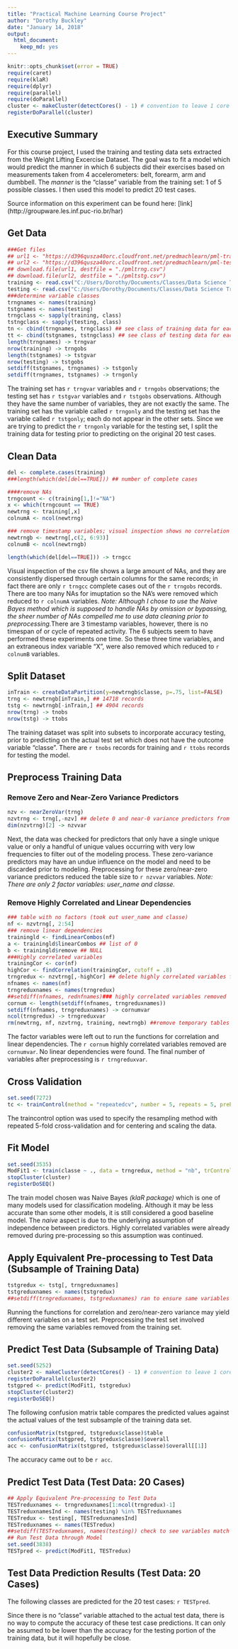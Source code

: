 ```yaml
---
title: "Practical Machine Learning Course Project"
author: "Dorothy Buckley"
date: "January 14, 2018"
output: 
  html_document: 
    keep_md: yes
---
```


```r
knitr::opts_chunk$set(error = TRUE)
require(caret)
require(klaR)
require(dplyr)
require(parallel)
require(doParallel)
cluster <- makeCluster(detectCores() - 1) # convention to leave 1 core for OS
registerDoParallel(cluster)
```

## Executive Summary
For this course project, I used the training and testing data sets extracted from the Weight Lifting Excercise Dataset.  The goal was to fit a model which would predict the manner in which 6 subjects did their exercises based on measurements taken from 4 accelerometers: belt, forearm, arm and dumbbell.  The *manner* is the "classe" variable from the training set: 1 of 5 possible classes.  I then used this model to predict 20 test cases.

Source information on this experiment can be found here: [link] (http://groupware.les.inf.puc-rio.br/har)

## Get Data
```r
###Get files
## url1 <- "https://d396qusza40orc.cloudfront.net/predmachlearn/pml-training.csv"
## url2 <- "https://d396qusza40orc.cloudfront.net/predmachlearn/pml-testing.csv"
## download.file(url1, destfile = "./pmltrng.csv")
## download.file(url2, destfile = "./pmltstg.csv")
training <- read.csv("C:/Users/Dorothy/Documents/Classes/Data Science Track/Practical Machine Learning/pmltrnG.csv", stringsAsFactors = FALSE)
testing <- read.csv("C:/Users/Dorothy/Documents/Classes/Data Science Track/Practical Machine Learning/pmltstg.csv", stringsAsFactors = FALSE)
###determine variable classes
trngnames <- names(training)
tstgnames <- names(testing)
trngclass <- sapply(training, class)
tstngclass <- sapply(testing, class)
tn <- cbind(trngnames, trngclass) ## see class of training data for each variable
tt <- cbind(tstgnames, tstngclass) ## see class of testing data for each variable
length(trngnames) -> trngvar
nrow(training) -> trngobs
length(tstgnames) -> tstgvar
nrow(testing) -> tstgobs
setdiff(tstgnames, trngnames) -> tstgonly
setdiff(trngnames, tstgnames) -> trngonly
```
The training set has `r trngvar` variables and `r trngobs` observations; the testing set has `r tstgvar` variables and `r tstgobs` observations.  Although they have the same number of variables, they are not exactly the same.  The training set has the variable called `r trngonly` and the testing set has the variable called `r tstgonly`; each do not appear in the other sets.  Since we are trying to predict the `r trngonly` variable for the testing set, I split the training data for testing prior to predicting on the original 20 test cases. 

## Clean Data
```r
del <- complete.cases(training)
###length(which(del[del==TRUE])) ## number of complete cases

####remove NAs
trngcount <- c(training[1,]!="NA")
x <- which(trngcount == TRUE)
newtrng <- training[,x]
colnumA <- ncol(newtrng)

### remove timestamp variables; visual inspection shows no correlation to timespan of repeated activity; remove x variable - index variable and no time correlation anyway
newtrngb <- newtrng[,c(2, 6:93)]
colnumB <- ncol(newtrngb) 

length(which(del[del==TRUE])) -> trngcc
```
Visual inspection of the csv file shows a large amount of NAs, and they are consistently dispersed through certain columns for the same records; in fact there are only `r trngcc` complete cases out of the `r trngobs` records.  There are too many NAs for imuptation so the NA's were removed which reduced to `r colnumA` variables.  *Note: Although I chose to use the Naive Bayes method which is supposed to handle NAs by omission or bypassing, the sheer number of NAs compelled me to use data cleaning prior to preprocessing.*There are 3 timestamp variables, however, there is no timespan of or cycle of repeated activity.  The 6 subjects seem to have performed these experiments one time.  So these three time variables, and an extraneous index variable "X", were also removed which reduced to `r colnumB` variables. 

## Split Dataset
```r
inTrain <- createDataPartition(y=newtrngb$classe, p=.75, list=FALSE)
trng <- newtrngb[inTrain,] ## 14718 records
tstg <- newtrngb[-inTrain,] ## 4904 records
nrow(trng) -> tnobs
nrow(tstg) -> ttobs
```
The training dataset was split into subsets to incorporate accuracy testing, prior to predicting on the actual test set which does not have the outcome variable "classe".  There are `r tnobs` records for training and `r ttobs` records for testing the model.

## Preprocess Training Data
### Remove Zero and Near-Zero Variance Predictors
```r
nzv <- nearZeroVar(trng)
nzvtrng <- trng[,-nzv] ## delete 0 and near-0 variance predictors from training table
dim(nzvtrng)[2] -> nzvvar
```
Next, the data was checked for predictors that only have a single unique value or only a handful of unique values occurring with very low frequencies to filter out of the modeling process. These zero-variance predictors may have an undue influence on the model and need to be discarded prior to modeling.  Preprocessing for these zero/near-zero variance predictors reduced the table size to `r nzvvar` variables.  *Note: There are only 2 factor variables: user_name and classe.*

### Remove Highly Correlated and Linear Dependencies
```r
### table with no factors (took out user_name and classe)
nf <- nzvtrng[, 2:54]
### remove linear dependencies
trainingld <- findLinearCombos(nf)
a <- trainingld$linearCombos ## list of 0
b <- trainingld$remove ## NULL
###Highly correlated variables
trainingCor <- cor(nf)
highCor <- findCorrelation(trainingCor, cutoff = .8)
trngredux <- nzvtrng[,-highCor] ## delete highly correlated variables from training table
nfnames <- names(nf)
trngreduxnames <- names(trngredux)
##setdiff(nfnames, rednfnames)### highly correlated variables removed
cornum <- length(setdiff(nfnames, trngreduxnames))
setdiff(nfnames, trngreduxnames) -> cornumvar
ncol(trngredux) -> trngreduxvar
rm(newtrng, nf, nzvtrng, training, newtrngb) ##remove temporary tables from environment 
```
The factor variables were left out to run the functions for correlation and linear dependencies.  The `r cornum`  highly correlated variables removed are `cornumvar`.  No linear dependencies were found.  The final number of variables after preprocessing is `r trngreduxvar`.

## Cross Validation
```r
set.seed(7272)
tc <- trainControl(method = "repeatedcv", number = 5, repeats = 5, preProcOptions = c("center", "scale"), allowParallel = TRUE)
``` 
The traincontrol option was used to specify the resampling method with repeated 5-fold cross-validation and for centering and scaling the data.

## Fit Model
```r
set.seed(3535)
ModFit1 <- train(classe ~ ., data = trngredux, method = "nb", trControl = tc)
stopCluster(cluster)
registerDoSEQ()
```
The train model chosen was Naive Bayes *(klaR package)* which is one of many models used for classification modeling. Although it may be less accurate than some other models, it is still considered a good baseline model.  The *naive* aspect is due to the underlying assumption of independence between predictors.  Highly correlated variables were already removed during pre-processing so this assumption was continued.

## Apply Equivalent Pre-processing to Test Data (Subsample of Training Data)
```r
tstgredux <- tstg[, trngreduxnames]
tstgreduxnames <- names(tstgredux)
##setdiff(trngreduxnames, tstgreduxnames) ran to ensure same variables in test and training sets
```
Running the functions for correlation and zero/near-zero variance may yield different variables on a test set.  Preprocessing the test set involved removing the same variables removed from the training set.

## Predict Test Data (Subsample of Training Data)
```r
set.seed(5252)
cluster2 <- makeCluster(detectCores() - 1) # convention to leave 1 core for OS
registerDoParallel(cluster2)
tstgpred <- predict(ModFit1, tstgredux)
stopCluster(cluster2)
registerDoSEQ()
```

The following confusion matrix table compares the predicted values against the actual values of the test subsample of the training data set.
```r
confusionMatrix(tstgpred, tstgredux$classe)$table
confusionMatrix(tstgpred, tstgredux$classe)$overall
acc <- confusionMatrix(tstgpred, tstgredux$classe)$overall[[1]]
```
The accuracy came out to be `r acc`. 

## Predict Test Data (Test Data: 20 Cases)
```r
## Apply Equivalent Pre-processing to Test Data
TESTreduxnames <- trngreduxnames[1:ncol(trngredux)-1]
TESTreduxnamesInd <- names(testing) %in% TESTreduxnames
TESTredux <- testing[, TESTreduxnamesInd]
TESTreduxnames <- names(TESTredux)
##setdiff(TESTreduxnames, names(testing)) check to see variables match
## Run Test Data through Model
set.seed(3838)
TESTpred <- predict(ModFit1, TESTredux)
```
 
## Test Data Prediction Results (Test Data: 20 Cases)
The following classes are predicted for the 20 test cases: `r TESTpred`.  

Since there is no "classe" variable attached to the actual test data, there is no way to compute the accuracy of these test case predictions.  It can only be assumed to be lower than the accuracy for the testing portion of the training data, but it will hopefully be close.

